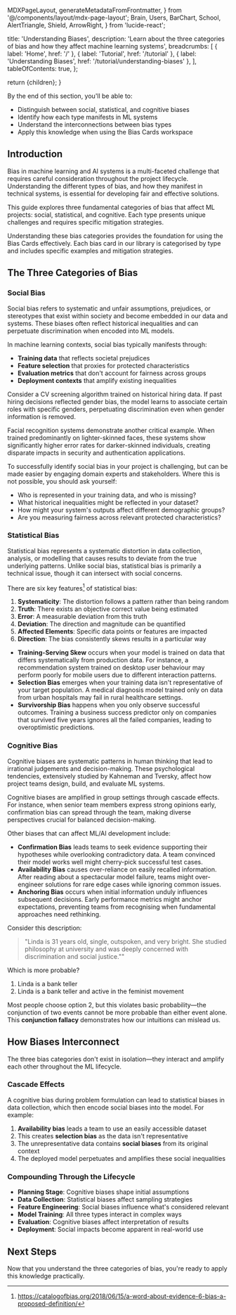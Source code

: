   MDXPageLayout,
  generateMetadataFromFrontmatter,
} from '@/components/layout/mdx-page-layout';
  Brain,
  Users,
  BarChart,
  School,
  AlertTriangle,
  Shield,
  ArrowRight,
} from 'lucide-react';

  title: 'Understanding Biases',
  description:
    'Learn about the three categories of bias and how they affect machine learning systems',
  breadcrumbs: [
    { label: 'Home', href: '/' },
    { label: 'Tutorial', href: '/tutorial' },
    { label: 'Understanding Biases', href: '/tutorial/understanding-biases' },
  ],
  tableOfContents: true,
};


  return <MDXPageLayout frontmatter={frontmatter}>{children}</MDXPageLayout>;
}

<Callout variant="info" title="Learning Objectives">
  By the end of this section, you'll be able to:

- Distinguish between social, statistical, and cognitive biases
- Identify how each type manifests in ML systems
- Understand the interconnections between bias types
- Apply this knowledge when using the Bias Cards workspace

</Callout>

## Introduction

Bias in machine learning and AI systems is a multi-faceted challenge that requires careful consideration throughout the project lifecycle. Understanding the different types of bias, and how they manifest in technical systems, is essential for developing fair and effective solutions.

This guide explores three fundamental categories of bias that affect ML projects: social, statistical, and cognitive. Each type presents unique challenges and requires specific mitigation strategies.

Understanding these bias categories provides the foundation for using the Bias Cards effectively. Each bias card in our library is categorised by type and includes specific examples and mitigation strategies.

## The Three Categories of Bias

### Social Bias

Social bias refers to systematic and unfair assumptions, prejudices, or stereotypes that exist within society and become embedded in our data and systems. These biases often reflect historical inequalities and can perpetuate discrimination when encoded into ML models.

In machine learning contexts, social bias typically manifests through:

- **Training data** that reflects societal prejudices
- **Feature selection** that proxies for protected characteristics
- **Evaluation metrics** that don't account for fairness across groups
- **Deployment contexts** that amplify existing inequalities

<Callout variant="info" title="Illustrative Examples">

Consider a CV screening algorithm trained on historical hiring data. If past hiring decisions reflected gender bias, the model learns to associate certain roles with specific genders, perpetuating discrimination even when gender information is removed.

Facial recognition systems demonstrate another critical example. When trained predominantly on lighter-skinned faces, these systems show significantly higher error rates for darker-skinned individuals, creating disparate impacts in security and authentication applications.

</Callout>

To successfully identify social bias in your project is challenging, but can be made easier by engaging domain experts and stakeholders. Where this is not possible, you should ask yourself:

- Who is represented in your training data, and who is missing?
- What historical inequalities might be reflected in your dataset?
- How might your system's outputs affect different demographic groups?
- Are you measuring fairness across relevant protected characteristics?

### Statistical Bias

Statistical bias represents a systematic distortion in data collection, analysis, or modelling that causes results to deviate from the true underlying patterns. Unlike social bias, statistical bias is primarily a technical issue, though it can intersect with social concerns.

There are six key features[^oebm] of statistical bias:

1. **Systematicity**: The distortion follows a pattern rather than being random
2. **Truth**: There exists an objective correct value being estimated
3. **Error**: A measurable deviation from this truth
4. **Deviation**: The direction and magnitude can be quantified
5. **Affected Elements**: Specific data points or features are impacted
6. **Direction**: The bias consistently skews results in a particular way

[^oebm]: https://catalogofbias.org/2018/06/15/a-word-about-evidence-6-bias-a-proposed-definition/

<Callout variant="info" title="Common Statistical Biases in ML">

- **Training-Serving Skew** occurs when your model is trained on data that differs systematically from production data. For instance, a recommendation system trained on desktop user behaviour may perform poorly for mobile users due to different interaction patterns.
- **Selection Bias** emerges when your training data isn't representative of your target population. A medical diagnosis model trained only on data from urban hospitals may fail in rural healthcare settings.
- **Survivorship Bias** happens when you only observe successful outcomes. Training a business success predictor only on companies that survived five years ignores all the failed companies, leading to overoptimistic predictions.

</Callout>

### Cognitive Bias

Cognitive biases are systematic patterns in human thinking that lead to irrational judgements and decision-making. These psychological tendencies, extensively studied by Kahneman and Tversky, affect how project teams design, build, and evaluate ML systems.

Cognitive biases are amplified in group settings through cascade effects. For instance, when senior team members express strong opinions early, confirmation bias can spread through the team, making diverse perspectives crucial for balanced decision-making.

Other biases that can affect ML/AI development include:

- **Confirmation Bias** leads teams to seek evidence supporting their hypotheses while overlooking contradictory data. A team convinced their model works well might cherry-pick successful test cases.
- **Availability Bias** causes over-reliance on easily recalled information. After reading about a spectacular model failure, teams might over-engineer solutions for rare edge cases while ignoring common issues.
- **Anchoring Bias** occurs when initial information unduly influences subsequent decisions. Early performance metrics might anchor expectations, preventing teams from recognising when fundamental approaches need rethinking.

<Callout variant="info" title=" The Linda Problem: A Classic Example">

Consider this description:

> "Linda is 31 years old, single, outspoken, and very bright. She studied philosophy at university and was deeply concerned with discrimination and social justice.""

Which is more probable?

1. Linda is a bank teller
2. Linda is a bank teller and active in the feminist movement

Most people choose option 2, but this violates basic probability—the conjunction of two events cannot be more probable than either event alone. This **conjunction fallacy** demonstrates how our intuitions can mislead us.

</Callout>

## How Biases Interconnect

The three bias categories don't exist in isolation—they interact and amplify each other throughout the ML lifecycle.

### Cascade Effects

A cognitive bias during problem formulation can lead to statistical biases in data collection, which then encode social biases into the model. For example:

1. **Availability bias** leads a team to use an easily accessible dataset
2. This creates **selection bias** as the data isn't representative
3. The unrepresentative data contains **social biases** from its original context
4. The deployed model perpetuates and amplifies these social inequalities

### Compounding Through the Lifecycle

- **Planning Stage**: Cognitive biases shape initial assumptions
- **Data Collection**: Statistical biases affect sampling strategies
- **Feature Engineering**: Social biases influence what's considered relevant
- **Model Training**: All three types interact in complex ways
- **Evaluation**: Cognitive biases affect interpretation of results
- **Deployment**: Social impacts become apparent in real-world use

## Next Steps

Now that you understand the three categories of bias, you're ready to apply this knowledge practically.

<div className="grid gap-4 mt-6 md:grid-cols-2">
  <LinkCard
    href="/activities"
    title="Try the Bias Assessment Activity"
    description="Start mapping biases to your project's lifecycle"
    icon={ArrowRight}
  />
  <LinkCard
    href="/tutorial/activity"
    title="Learn More"
    description="See a demo of the 5-stage activity using a hypothetical example"
    icon={School}
  />
</div>
